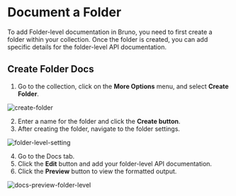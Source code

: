 # Document a Folder

To add Folder-level documentation in Bruno, you need to first create a folder within your collection. Once the folder is created, you can add specific details for the folder-level API documentation.

## Create Folder Docs

1. Go to the collection, click on the **More Options** menu, and select **Create Folder**.

![create-folder](/screenshots/send-request/create-folder.webp)

2. Enter a name for the folder and click the **Create button**.
3. After creating the folder, navigate to the folder settings.

![folder-level-setting](/screenshots/send-request/folder-level-settings.webp)

4. Go to the Docs tab.
5. Click the **Edit** button and add your folder-level API documentation.
6. Click the **Preview** button to view the formatted output.

![docs-preview-folder-level](/screenshots/send-request/docs-preview-folder-level.webp)
